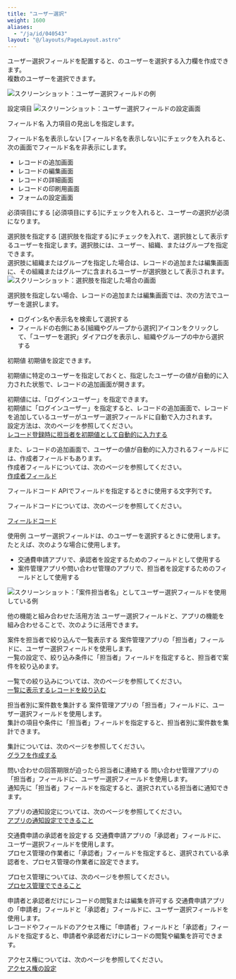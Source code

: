 ```yaml
---
title: "ユーザー選択"
weight: 1600
aliases:
  - "/ja/id/040543"
layout: "@/layouts/PageLayout.astro"
---
```




ユーザー選択フィールドを配置すると、<Kintone />のユーザーを選択する入力欄を作成できます。  
複数のユーザーを選択できます。

<Img src="/k/kintone/img-ja/user_selection_01.png" alt="スクリーンショット：ユーザー選択フィールドの例" />

<Heading id="form_parts_user_selection_40">設定項目</Heading>
<Img src="/k/kintone/img-ja/user_selection_04.png" alt="スクリーンショット：ユーザー選択フィールドの設定画面" />

<Heading level={3} id="form_parts_user_selection_4010">フィールド名</Heading>
入力項目の見出しを指定します。

<Heading level={3} id="form_parts_user_selection_4020">フィールド名を表示しない</Heading>
[フィールド名を表示しない]にチェックを入れると、次の画面でフィールド名を非表示にします。

* レコードの追加画面
* レコードの編集画面
* レコードの詳細画面
* レコードの印刷用画面
* フォームの設定画面

<Heading level={3} id="form_parts_user_selection_4030">必須項目にする</Heading>
[必須項目にする]にチェックを入れると、ユーザーの選択が必須になります。

<Heading level={3} id="form_parts_user_selection_4040">選択肢を指定する</Heading>
[選択肢を指定する]にチェックを入れて、選択肢として表示するユーザーを指定します。選択肢には、ユーザー、組織、またはグループを指定できます。  
選択肢に組織またはグループを指定した場合は、レコードの追加または編集画面に、その組織またはグループに含まれるユーザーが選択肢として表示されます。
<Img src="/k/kintone/img-ja/user_selection_05.png" alt="スクリーンショット：選択肢を指定した場合の画面" />

選択肢を指定しない場合、レコードの追加または編集画面では、次の方法でユーザーを選択します。

* ログイン名や表示名を検索して選択する
* フィールドの右側にある[組織やグループから選択]アイコンをクリックして、「ユーザーを選択」ダイアログを表示し、組織やグループの中から選択する

<Heading level={3} id="form_parts_user_selection_4050">初期値</Heading>
初期値を設定できます。

初期値に特定のユーザーを指定しておくと、指定したユーザーの値が自動的に入力された状態で、レコードの追加画面が開きます。

<Hint>

初期値には、「ログインユーザー」を指定できます。  
初期値に「ログインユーザー」を指定すると、レコードの追加画面で、レコードを追加しているユーザーがユーザー選択フィールドに自動で入力されます。  
設定方法は、次のページを参照してください。   
[レコード登録時に担当者を初期値として自動的に入力する](/k/ja/id/040746.html)   

また、レコードの追加画面で、ユーザーの値が自動的に入力されるフィールドには、作成者フィールドもあります。  
作成者フィールドについては、次のページを参照してください。  
[作成者フィールド](/k/ja/id/040519.html)


</Hint>

<Heading level={3} id="form_parts_user_selection_4060">フィールドコード</Heading>
APIでフィールドを指定するときに使用する文字列です。

<Note>


フィールドコードについては、次のページを参照してください。  

[フィールドコード](/k/ja/id/040504.html)


</Note>

<Heading id="form_parts_user_selection_30">使用例</Heading>
ユーザー選択フィールドは、<Kintone />のユーザーを選択するときに使用します。  
たとえば、次のような場合に使用します。

* 交通費申請アプリで、承認者を設定するためのフィールドとして使用する
* 案件管理アプリや問い合わせ管理のアプリで、担当者を設定するためのフィールドとして使用する

<Img src="/k/kintone/img-ja/user_selection_02.png" alt="スクリーンショット：「案件担当者名」としてユーザー選択フィールドを使用している例" />

<Heading level={3} id="form_parts_user_selection_3010">他の機能と組み合わせた活用方法</Heading>
ユーザー選択フィールドと、<Kintone />アプリの機能を組み合わせることで、次のように活用できます。

<Heading level={4} id="form_parts_user_selection_301010">案件を担当者で絞り込んで一覧表示する</Heading>
案件管理アプリの「担当者」フィールドに、ユーザー選択フィールドを使用します。  
一覧の設定で、絞り込み条件に「担当者」フィールドを指定すると、担当者で案件を絞り込めます。

一覧での絞り込みについては、次のページを参照してください。  
[一覧に表示するレコードを絞り込む](/k/ja/id/040458.html)

<Heading level={4} id="form_parts_user_selection_301020">担当者別に案件数を集計する</Heading>
案件管理アプリの「担当者」フィールドに、ユーザー選択フィールドを使用します。  
集計の項目や条件に「担当者」フィールドを指定すると、担当者別に案件数を集計できます。

集計については、次のページを参照してください。  
[グラフを作成する](/k/ja/id/040468.html)

<Heading level={4} id="form_parts_user_selection_301030">問い合わせの回答期限が迫ったら担当者に連絡する</Heading>
問い合わせ管理アプリの「担当者」フィールドに、ユーザー選択フィールドを使用します。  
通知先に「担当者」フィールドを指定すると、選択されている担当者に通知できます。

アプリの通知設定については、次のページを参照してください。  
[アプリの通知設定でできること](/k/ja/id/040565.html)

<Heading level={4} id="form_parts_user_selection_301040">交通費申請の承認者を設定する</Heading>
交通費申請アプリの「承認者」フィールドに、ユーザー選択フィールドを使用します。  
プロセス管理の作業者に「承認者」フィールドを指定すると、選択されている承認者を、プロセス管理の作業者に設定できます。

プロセス管理については、次のページを参照してください。  
[プロセス管理でできること](/k/ja/id/040576.html)

<Heading level={4} id="form_parts_user_selection_301050">申請者と承認者だけにレコードの閲覧または編集を許可する</Heading>
交通費申請アプリの「申請者」フィールドと「承認者」フィールドに、ユーザー選択フィールドを使用します。  
レコードやフィールドのアクセス権に「申請者」フィールドと「承認者」フィールドを指定すると、申請者や承認者だけにレコードの閲覧や編集を許可できます。

アクセス権については、次のページを参照してください。  
[アクセス権の設定](/k/ja/id/040588.html)
